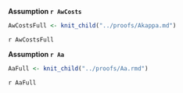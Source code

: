 **Assumption `r AwCosts`**

```r
AwCostsFull <- knit_child("../proofs/Akappa.md")
```

`r AwCostsFull`

**Assumption `r Aa`**

```r
AaFull <- knit_child("../proofs/Aa.rmd")
```

`r AaFull`